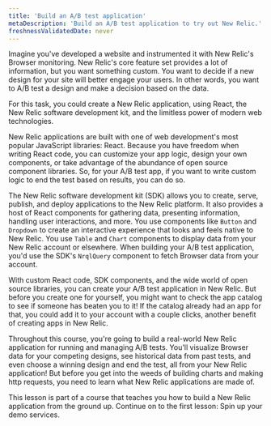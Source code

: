 ```yaml
---
title: 'Build an A/B test application'
metaDescription: 'Build an A/B test application to try out New Relic.'
freshnessValidatedDate: never
---
```


Imagine you've developed a website and instrumented it with New Relic's Browser monitoring. New Relic's core feature set provides a lot of information, but you want something custom. You want to decide if a new design for your site will better engage your users. In other words, you want to A/B test a design and make a decision based on the data.

For this task, you could create a New Relic application, using React, the New Relic software development kit, and the limitless power of modern web technologies.

New Relic applications are built with one of web development's most popular JavaScript libraries: React. Because you have freedom when writing React code, you can customize your app logic, design your own components, or take advantage of the abundance of open source component libraries. So, for your A/B test app, if you want to write custom logic to end the test based on results, you can do so.

The New Relic software development kit (SDK) allows you to create, serve, publish, and deploy applications to the New Relic platform. It also provides a host of React components for gathering data, presenting information, handling user interactions, and more. You use components like `Button` and `Dropdown` to create an interactive experience that looks and feels native to New Relic. You use `Table` and `Chart` components to display data from your New Relic account or elsewhere. When building your A/B test application, you'd use the SDK's `NrqlQuery` component to fetch Browser data from your account.

With custom React code, SDK components, and the wide world of open source libraries, you can create your A/B test application in New Relic. But before you create one for yourself, you might want to check the app catalog to see if someone has beaten you to it! If the catalog already had an app for that, you could add it to your account with a couple clicks, another benefit of creating apps in New Relic.

Throughout this course, you're going to build a real-world New Relic application for running and managing A/B tests. You'll visualize Browser data for your competing designs, see historical data from past tests, and even choose a winning design and end the test, all from your New Relic application! But before you get into the weeds of building charts and making http requests, you need to learn what New Relic applications are made of.

<Callout variant="course">
  This lesson is part of a course that teaches you how to build a New Relic application from the ground up. Continue on to the first lesson: Spin up your demo services.
</Callout>
